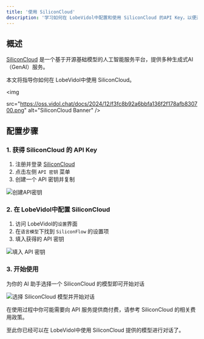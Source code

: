 ```yaml
---
title: '使用 SiliconCloud'
description: '学习如何在 LobeVidol中配置和使用 SiliconCloud 的API Key，以便开始对话和交互。'
---
```


## 概述

[SiliconCloud](https://siliconflow.cn/) 是一个基于开源基础模型的人工智能服务平台，提供多种生成式AI（GenAI）服务。

本文将指导你如何在 LobeVidol中使用 SiliconCloud。

<img
 
  src="https://oss.vidol.chat/docs/2024/12/f3fc8b92a6bbfa136f2f178afb830700.png"
  alt="SiliconCloud Banner"
/>

## 配置步骤

### 1. 获得 SiliconCloud 的 API Key

1. 注册并登录 [SiliconCloud](https://cloud.siliconflow.cn/account/ak)
2. 点击左侧 `API 密钥` 菜单
3. 创建一个 API 密钥并复制

<img
  src="https://oss.vidol.chat/assets/56e5331e7fae3754820790c824cdc480.webp"
  alt="创建API密钥"
/>

### 2. 在 LobeVidol中配置 SiliconCloud 

1. 访问 LobeVidol的`设置`界面
2. 在`语言模型`下找到 `SiliconFlow` 的设置项
3. 填入获得的 API 密钥

<img
  src="https://oss.vidol.chat/assets/94f55c97a24a08c7a5923c23ee2d7eef.webp"
  alt="填入 API 密钥"
/>

### 3. 开始使用

为你的 AI 助手选择一个 SiliconCloud 的模型即可开始对话

<img
  src="https://oss.vidol.chat/assets/94397c91265c37b9f313dc439b90125f.webp"
  alt="选择 SiliconCloud 模型并开始对话"
/>

<Warning>
  在使用过程中你可能需要向 API 服务提供商付费，请参考 SiliconCloud 的相关费用政策。
</Warning>

至此你已经可以在 LobeVidol中使用 SiliconCloud 提供的模型进行对话了。
